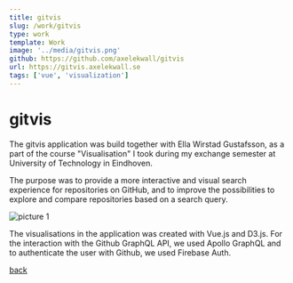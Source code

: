 ```yaml
---
title: gitvis
slug: /work/gitvis
type: work
template: Work
image: '../media/gitvis.png'
github: https://github.com/axelekwall/gitvis
url: https://gitvis.axelekwall.se
tags: ['vue', 'visualization']
---
```


# gitvis

The gitvis application was build together with Ella Wirstad Gustafsson, as a part of the course "Visualisation" I took during my exchange semester at University of Technology in Eindhoven.

The purpose was to provide a more interactive and visual search experience for repositories on GitHub, and to improve the possibilities to explore and compare repositories based on a search query.

![picture 1](../media/gitvis2.png)

The visualisations in the application was created with Vue.js and D3.js. For the interaction with the Github GraphQL API, we used Apollo GraphQL and to authenticate the user with Github, we used Firebase Auth.

[back]('work')
